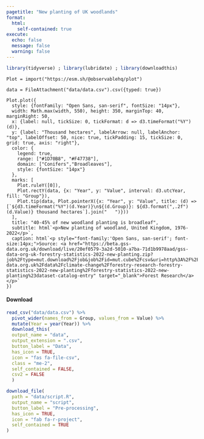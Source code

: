 ```yaml
---
pagetitle: "New planting of UK woodlands"
format: 
  html:
    self-contained: true
execute: 
  echo: false
  message: false
  warning: false
---
```


```r
library(tidyverse) ; library(lubridate) ; library(downloadthis)
```

```ojs
Plot = import("https://esm.sh/@observablehq/plot") 
```

```ojs
data = FileAttachment("data/data.csv").csv({typed: true})
```

```ojs
Plot.plot({
  style: {fontFamily: "Open Sans, san-serif", fontSize: "14px"},
  width: Math.max(width, 550), height: 350, marginTop: 40, marginRight: 50,
  x: {label: null, tickSize: 0, tickFormat: d => d3.timeFormat("%Y")(d)},
  y: {label: "Thousand hectares", labelArrow: null, labelAnchor: "top", labelOffset: 50, nice: true, tickPadding: 15, tickSize: 0, grid: true, axis: "right"},
  color: {
    legend: true,
    range: ["#1D70B8", "#F47738"],
    domain: ["Conifers","Broadleaves"],
    style: {fontSize: "14px"}
  },
  marks: [
    Plot.ruleY([0]),
    Plot.rectY(data, {x: "Year", y: "Value", interval: d3.utcYear, fill: "Group"}),
    Plot.tip(data, Plot.pointerX({x: "Year", y: "Value", title: (d) => [`${d3.timeFormat("%Y")(d.Year)}\n${(d.Group)}: ${d3.format(",.2f")(d.Value)} thousand hectares`].join("   ")}))
  ],
  title: "40-45% of new woodland planting is broadleaf",
  subtitle: html`<p>New planting of woodland, United Kingdom, 1976-2022</p>`,
  caption: html`<p style="font-family:'Open Sans, san-serif'; font-size:14px;">Source: <a href="https://beta.gss-data.org.uk/download/live/20ef0579-3a2d-5010-a7ba-71d1b9978aad/gss-data-org-uk-forestry-statistics-2022-new-planting.zip?job%2Ftype=mut.download%2Fjob&job%2Fid=mut.cube%2Fcsv&uri=http%3A%2F%2Fgss-data.org.uk%2Fdata%2Fclimate-change%2Fforestry-research-forestry-statistics-2022-new-planting%2Fforestry-statistics-2022-new-planting%23dataset-catalog-entry" target="_blank">Forest Research</a></p>`
})
```

#### Download

<div class="btn-toolbar">
```r
read_csv("data/data.csv") %>% 
  pivot_wider(names_from = Group, values_from = Value) %>% 
  mutate(Year = year(Year)) %>% 
  download_this(
  output_name = "data",
  output_extension = ".csv",
  button_label = "Data",
  has_icon = TRUE,
  icon = "fas fa-file-csv",
  class = "me-2",
  self_contained = FALSE,
  csv2 = FALSE
  )
```

```r
download_file(
  path = "data/script.R",
  output_name = "script",
  button_label = "Pre-processing",
  has_icon = TRUE,
  icon = "fab fa-r-project",
  self_contained = TRUE
)
```
</div>

<br>